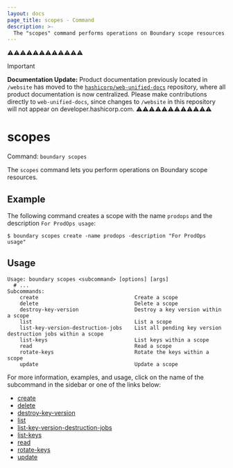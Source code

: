 ```yaml
---
layout: docs
page_title: scopes - Command
description: >-
  The "scopes" command performs operations on Boundary scope resources. Scopes are permission boundaries modeled as containers. They group resources.
---
```


⚠️⚠️⚠️⚠️⚠️⚠️⚠️⚠️⚠️⚠️⚠️⚠️
> [!IMPORTANT]  
> **Documentation Update:** Product documentation previously located in `/website` has moved to the [`hashicorp/web-unified-docs`](https://github.com/hashicorp/web-unified-docs) repository, where all product documentation is now centralized. Please make contributions directly to `web-unified-docs`, since changes to `/website` in this repository will not appear on developer.hashicorp.com.
⚠️⚠️⚠️⚠️⚠️⚠️⚠️⚠️⚠️⚠️⚠️⚠️

# scopes

Command: `boundary scopes`

The `scopes` command lets you perform operations on Boundary scope resources.

## Example

The following command creates a scope with the name `prodops` and the description `For ProdOps usage`:

```shell-session
$ boundary scopes create -name prodops -description "For ProdOps usage"
```

## Usage

<CodeBlockConfig hideClipboard>

```shell-session
Usage: boundary scopes <subcommand> [options] [args]
  # ...
Subcommands:
    create                               Create a scope
    delete                               Delete a scope
    destroy-key-version                  Destroy a key version within a scope
    list                                 List a scope
    list-key-version-destruction-jobs    List all pending key version destruction jobs within a scope
    list-keys                            List keys within a scope
    read                                 Read a scope
    rotate-keys                          Rotate the keys within a scope
    update                               Update a scope
```

</CodeBlockConfig>

For more information, examples, and usage, click on the name
of the subcommand in the sidebar or one of the links below:

- [create](/boundary/docs/commands/scopes/create)
- [delete](/boundary/docs/commands/scopes/delete)
- [destroy-key-version](/boundary/docs/commands/scopes/destroy-key-version)
- [list](/boundary/docs/commands/scopes/list)
- [list-key-version-destruction-jobs](/boundary/docs/commands/scopes/list-key-version-destruction-jobs)
- [list-keys](/boundary/docs/commands/scopes/list-keys)
- [read](/boundary/docs/commands/scopes/read)
- [rotate-keys](/boundary/docs/commands/scopes/rotate-keys)
- [update](/boundary/docs/commands//scopes/update)